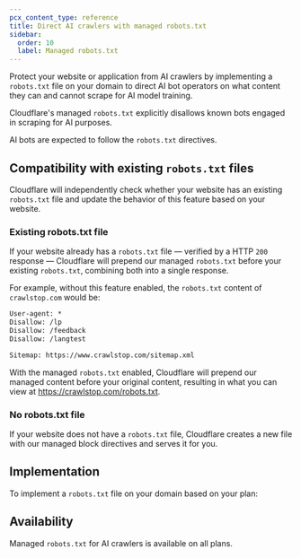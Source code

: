 ```yaml
---
pcx_content_type: reference
title: Direct AI crawlers with managed robots.txt
sidebar:
  order: 10
  label: Managed robots.txt
---
```



Protect your website or application from AI crawlers by implementing a `robots.txt` file on your domain to direct AI bot operators on what content they can and cannot scrape for AI model training.

Cloudflare's managed `robots.txt` explicitly disallows known bots engaged in scraping for AI purposes.

AI bots are expected to follow the `robots.txt` directives.

## Compatibility with existing `robots.txt` files

Cloudflare will independently check whether your website has an existing `robots.txt` file and update the behavior of this feature based on your website.

### Existing robots.txt file

If your website already has a `robots.txt` file — verified by a HTTP `200` response — Cloudflare will prepend our managed `robots.txt` before your existing `robots.txt`, combining both into a single response.

For example, without this feature enabled, the `robots.txt` content of `crawlstop.com` would be:

```txt
User-agent: *
Disallow: /lp
Disallow: /feedback
Disallow: /langtest

Sitemap: https://www.crawlstop.com/sitemap.xml
```

With the managed `robots.txt` enabled, Cloudflare will prepend our managed content before your original content, resulting in what you can view at https://crawlstop.com/robots.txt.

### No robots.txt file

If your website does not have a `robots.txt` file, Cloudflare creates a new file with our managed block directives and serves it for you.

## Implementation

To implement a `robots.txt` file on your domain based on your plan:

<Tabs>
	<TabItem label="Bot Fight Mode">
		<Render
			file="enable-managed-robots-txt"
			params={{ one: "Bot Fight Mode" }}
		/>
	</TabItem>
	<TabItem label="Super Bot Fight Mode">
		<Render
			file="enable-managed-robots-txt"
			params={{ one: "Super Bot Fight Mode" }}
		/>
	</TabItem>
	<TabItem label="Bot Management for Enterprise">
		<Render
			file="enable-managed-robots-txt"
			params={{ one: "Bot Management" }}
		/>
	</TabItem>
</Tabs>

## Availability

Managed `robots.txt` for AI crawlers is available on all plans.
